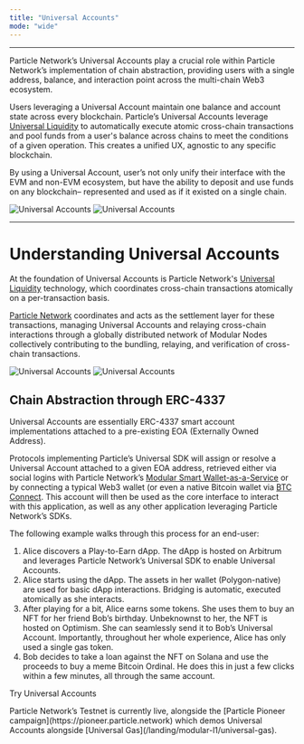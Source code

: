 ```yaml
---
title: "Universal Accounts"
mode: "wide"
---
```


___

Particle Network’s Universal Accounts play a crucial role within Particle Network’s implementation of chain abstraction, providing users with a single address, balance, and interaction point across the multi-chain Web3 ecosystem.

Users leveraging a Universal Account maintain one balance and account state across every blockchain. Particle’s Universal Accounts leverage [Universal Liquidity](/landing/modular-l1/universal-liquidity) to automatically execute atomic cross-chain transactions and pool funds from a user's balance across chains to meet the conditions of a given operation. This creates a unified UX, agnostic to any specific blockchain.

By using a Universal Account, user’s not only unify their interface with the EVM and non-EVM ecosystem, but have the ability to deposit and use funds on any blockchain– represented and used as if it existed on a single chain.

<Frame caption="User flow of Particle Network's Universal Accounts.">
<img
  className="block dark:hidden"
  src="/landing/modular-l1/images/universal-accounts.jpg"
  alt="Universal Accounts"
/>
<img
  className="hidden dark:block"
  src="/landing/modular-l1/images/universal-accounts.jpg"
  alt="Universal Accounts"
/>
</Frame>

***

# Understanding Universal Accounts

At the foundation of Universal Accounts is Particle Network's [Universal Liquidity](/landing/modular-l1/universal-liquidity) technology, which coordinates cross-chain transactions atomically on a per-transaction basis.

[Particle Network](/landing/modular-l1/introduction) coordinates and acts as the settlement layer for these transactions, managing Universal Accounts and relaying cross-chain interactions through a globally distributed network of Modular Nodes collectively contributing to the bundling, relaying, and verification of cross-chain transactions.

<Frame caption="Composition of Universal Accounts.">
<img
  className="block dark:hidden"
  src="/landing/modular-l1/images/composition.png"
  alt="Universal Accounts"
/>
<img
  className="hidden dark:block"
  src="/landing/modular-l1/images/composition.png"
  alt="Universal Accounts"
/>
</Frame>

## Chain Abstraction through ERC-4337

Universal Accounts are essentially ERC-4337 smart account implementations attached to a pre-existing EOA (Externally Owned Address).

Protocols implementing Particle’s Universal SDK will assign or resolve a Universal Account attached to a given EOA address, retrieved either via social logins with Particle Network’s [Modular Smart Wallet-as-a-Service](/landing/wallet-abstraction/waas/overview) or by connecting a typical Web3 wallet (or even a native Bitcoin wallet via [BTC Connect](/landing/wallet-abstraction/btc-connect). This account will then be used as the core interface to interact with this application, as well as any other application leveraging Particle Network’s SDKs.

The following example walks through this process for an end-user:

1. Alice discovers a Play-to-Earn dApp. The dApp is hosted on Arbitrum and leverages Particle Network’s Universal SDK to enable Universal Accounts.
2. Alice starts using the dApp. The assets in her wallet (Polygon-native) are used for basic dApp interactions. Bridging is automatic, executed atomically as she interacts.
3. After playing for a bit, Alice earns some tokens. She uses them to buy an NFT for her friend Bob’s birthday. Unbeknownst to her, the NFT is hosted on Optimism. She can seamlessly send it to Bob’s Universal Account. Importantly, throughout her whole experience, Alice has only used a single gas token.
4. Bob decides to take a loan against the NFT on Solana and use the proceeds to buy a meme Bitcoin Ordinal. He does this in just a few clicks within a few minutes, all through the same account.

<Tip>
Try Universal Accounts
<p>Particle Network’s Testnet is currently live, alongside the [Particle Pioneer campaign](https://pioneer.particle.network) which demos Universal Accounts alongside [Universal Gas](/landing/modular-l1/universal-gas).</p>
</Tip>

